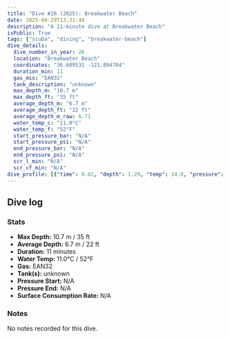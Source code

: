 ```yaml
---
title: "Dive #26 (2025): Breakwater Beach"
date: 2025-04-29T13:31:48
description: "A 11-minute dive at Breakwater Beach"
isPublic: True
tags: ["scuba", "diving", "breakwater-beach"]
dive_details:
  dive_number_in_year: 26
  location: "Breakwater Beach"
  coordinates: "36.609531 -121.894704"
  duration_min: 11
  gas_mix: "EAN32"
  tank_description: "unknown"
  max_depth_m: "10.7 m"
  max_depth_ft: "35 ft"
  average_depth_m: "6.7 m"
  average_depth_ft: "22 ft"
  average_depth_m_raw: 6.71
  water_temp_c: "11.0°C"
  water_temp_f: "52°F"
  start_pressure_bar: "N/A"
  start_pressure_psi: "N/A"
  end_pressure_bar: "N/A"
  end_pressure_psi: "N/A"
  scr_l_min: "N/A"
  scr_cf_min: "N/A"
dive_profile: [{"time": 0.02, "depth": 1.29, "temp": 14.0, "pressure": null}, {"time": 0.07, "depth": 1.46, "temp": 14.0, "pressure": null}, {"time": 0.1, "depth": 1.59, "temp": 14.0, "pressure": null}, {"time": 0.12, "depth": 1.73, "temp": 14.0, "pressure": null}, {"time": 0.17, "depth": 1.94, "temp": 14.0, "pressure": null}, {"time": 0.23, "depth": 2.1, "temp": 14.0, "pressure": null}, {"time": 0.28, "depth": 2.25, "temp": 14.0, "pressure": null}, {"time": 0.3, "depth": 2.37, "temp": 14.0, "pressure": null}, {"time": 0.32, "depth": 2.51, "temp": 14.0, "pressure": null}, {"time": 0.33, "depth": 2.64, "temp": 14.0, "pressure": null}, {"time": 0.35, "depth": 2.87, "temp": 14.0, "pressure": null}, {"time": 0.38, "depth": 3.04, "temp": 14.0, "pressure": null}, {"time": 0.4, "depth": 3.2, "temp": 14.0, "pressure": null}, {"time": 0.42, "depth": 3.44, "temp": 14.0, "pressure": null}, {"time": 0.45, "depth": 3.63, "temp": 14.0, "pressure": null}, {"time": 0.53, "depth": 3.66, "temp": 14.0, "pressure": null}, {"time": 0.55, "depth": 3.77, "temp": 14.0, "pressure": null}, {"time": 0.67, "depth": 3.89, "temp": 14.0, "pressure": null}, {"time": 0.7, "depth": 4.08, "temp": 14.0, "pressure": null}, {"time": 0.73, "depth": 4.19, "temp": 14.0, "pressure": null}, {"time": 0.8, "depth": 4.35, "temp": 14.0, "pressure": null}, {"time": 0.85, "depth": 4.59, "temp": 14.0, "pressure": null}, {"time": 0.88, "depth": 4.74, "temp": 14.0, "pressure": null}, {"time": 0.9, "depth": 4.87, "temp": 14.0, "pressure": null}, {"time": 0.92, "depth": 5.04, "temp": 14.0, "pressure": null}, {"time": 0.95, "depth": 5.31, "temp": 14.0, "pressure": null}, {"time": 0.97, "depth": 5.53, "temp": 14.0, "pressure": null}, {"time": 0.98, "depth": 5.75, "temp": 14.0, "pressure": null}, {"time": 1.0, "depth": 5.89, "temp": 14.0, "pressure": null}, {"time": 1.02, "depth": 6.05, "temp": 14.0, "pressure": null}, {"time": 1.03, "depth": 6.18, "temp": 14.0, "pressure": null}, {"time": 1.08, "depth": 6.0, "temp": 13.0, "pressure": null}, {"time": 1.13, "depth": 6.17, "temp": 13.0, "pressure": null}, {"time": 1.17, "depth": 6.43, "temp": 13.0, "pressure": null}, {"time": 1.25, "depth": 6.61, "temp": 13.0, "pressure": null}, {"time": 1.27, "depth": 6.74, "temp": 13.0, "pressure": null}, {"time": 1.28, "depth": 6.58, "temp": 13.0, "pressure": null}, {"time": 1.3, "depth": 6.69, "temp": 13.0, "pressure": null}, {"time": 1.32, "depth": 6.82, "temp": 13.0, "pressure": null}, {"time": 1.33, "depth": 6.94, "temp": 13.0, "pressure": null}, {"time": 1.37, "depth": 7.06, "temp": 13.0, "pressure": null}, {"time": 1.42, "depth": 7.25, "temp": 13.0, "pressure": null}, {"time": 1.43, "depth": 7.37, "temp": 13.0, "pressure": null}, {"time": 1.48, "depth": 7.53, "temp": 13.0, "pressure": null}, {"time": 1.52, "depth": 7.73, "temp": 13.0, "pressure": null}, {"time": 1.53, "depth": 7.91, "temp": 13.0, "pressure": null}, {"time": 1.55, "depth": 8.04, "temp": 13.0, "pressure": null}, {"time": 1.62, "depth": 8.18, "temp": 13.0, "pressure": null}, {"time": 1.63, "depth": 8.35, "temp": 13.0, "pressure": null}, {"time": 1.65, "depth": 8.34, "temp": 13.0, "pressure": null}, {"time": 1.67, "depth": 8.22, "temp": 13.0, "pressure": null}, {"time": 1.72, "depth": 8.33, "temp": 13.0, "pressure": null}, {"time": 1.73, "depth": 8.45, "temp": 13.0, "pressure": null}, {"time": 1.75, "depth": 8.57, "temp": 13.0, "pressure": null}, {"time": 1.87, "depth": 8.45, "temp": 13.0, "pressure": null}, {"time": 1.93, "depth": 8.55, "temp": 12.0, "pressure": null}, {"time": 1.97, "depth": 8.73, "temp": 12.0, "pressure": null}, {"time": 2.0, "depth": 8.83, "temp": 12.0, "pressure": null}, {"time": 2.07, "depth": 8.93, "temp": 12.0, "pressure": null}, {"time": 2.1, "depth": 9.1, "temp": 12.0, "pressure": null}, {"time": 2.15, "depth": 9.21, "temp": 12.0, "pressure": null}, {"time": 2.23, "depth": 9.34, "temp": 12.0, "pressure": null}, {"time": 2.28, "depth": 9.45, "temp": 12.0, "pressure": null}, {"time": 2.35, "depth": 9.55, "temp": 12.0, "pressure": null}, {"time": 2.57, "depth": 9.77, "temp": 12.0, "pressure": null}, {"time": 2.58, "depth": 9.87, "temp": 12.0, "pressure": null}, {"time": 2.63, "depth": 9.77, "temp": 12.0, "pressure": null}, {"time": 2.72, "depth": 9.95, "temp": 12.0, "pressure": null}, {"time": 2.82, "depth": 9.83, "temp": 12.0, "pressure": null}, {"time": 2.93, "depth": 9.94, "temp": 12.0, "pressure": null}, {"time": 2.97, "depth": 9.9, "temp": 12.0, "pressure": null}, {"time": 3.12, "depth": 10.05, "temp": 12.0, "pressure": null}, {"time": 3.27, "depth": 10.23, "temp": 12.0, "pressure": null}, {"time": 3.28, "depth": 10.36, "temp": 12.0, "pressure": null}, {"time": 3.3, "depth": 10.48, "temp": 12.0, "pressure": null}, {"time": 3.35, "depth": 10.37, "temp": 12.0, "pressure": null}, {"time": 3.43, "depth": 10.53, "temp": 12.0, "pressure": null}, {"time": 3.45, "depth": 10.34, "temp": 12.0, "pressure": null}, {"time": 3.5, "depth": 10.16, "temp": 12.0, "pressure": null}, {"time": 3.57, "depth": 10.29, "temp": 12.0, "pressure": null}, {"time": 3.58, "depth": 10.4, "temp": 12.0, "pressure": null}, {"time": 3.82, "depth": 10.3, "temp": 12.0, "pressure": null}, {"time": 3.9, "depth": 10.4, "temp": 12.0, "pressure": null}, {"time": 3.95, "depth": 10.54, "temp": 12.0, "pressure": null}, {"time": 4.05, "depth": 10.42, "temp": 12.0, "pressure": null}, {"time": 4.08, "depth": 10.29, "temp": 12.0, "pressure": null}, {"time": 4.13, "depth": 10.43, "temp": 12.0, "pressure": null}, {"time": 4.2, "depth": 10.2, "temp": 12.0, "pressure": null}, {"time": 4.28, "depth": 10.34, "temp": 12.0, "pressure": null}, {"time": 4.3, "depth": 10.44, "temp": 12.0, "pressure": null}, {"time": 4.35, "depth": 10.31, "temp": 12.0, "pressure": null}, {"time": 4.4, "depth": 10.41, "temp": 12.0, "pressure": null}, {"time": 4.43, "depth": 10.53, "temp": 12.0, "pressure": null}, {"time": 4.45, "depth": 10.37, "temp": 12.0, "pressure": null}, {"time": 4.47, "depth": 10.21, "temp": 12.0, "pressure": null}, {"time": 4.5, "depth": 10.09, "temp": 12.0, "pressure": null}, {"time": 4.57, "depth": 10.22, "temp": 12.0, "pressure": null}, {"time": 4.63, "depth": 10.06, "temp": 12.0, "pressure": null}, {"time": 4.67, "depth": 10.21, "temp": 12.0, "pressure": null}, {"time": 4.7, "depth": 10.4, "temp": 12.0, "pressure": null}, {"time": 4.72, "depth": 10.5, "temp": 12.0, "pressure": null}, {"time": 4.77, "depth": 10.38, "temp": 12.0, "pressure": null}, {"time": 4.78, "depth": 10.28, "temp": 12.0, "pressure": null}, {"time": 4.8, "depth": 10.13, "temp": 12.0, "pressure": null}, {"time": 4.98, "depth": 9.91, "temp": 12.0, "pressure": null}, {"time": 5.02, "depth": 10.01, "temp": 12.0, "pressure": null}, {"time": 5.05, "depth": 10.15, "temp": 12.0, "pressure": null}, {"time": 5.08, "depth": 10.3, "temp": 12.0, "pressure": null}, {"time": 5.1, "depth": 10.16, "temp": 12.0, "pressure": null}, {"time": 5.17, "depth": 10.34, "temp": 12.0, "pressure": null}, {"time": 5.22, "depth": 10.49, "temp": 12.0, "pressure": null}, {"time": 5.28, "depth": 10.37, "temp": 12.0, "pressure": null}, {"time": 5.33, "depth": 10.49, "temp": 12.0, "pressure": null}, {"time": 5.38, "depth": 10.64, "temp": 12.0, "pressure": null}, {"time": 5.5, "depth": 10.48, "temp": 11.0, "pressure": null}, {"time": 5.52, "depth": 10.59, "temp": 11.0, "pressure": null}, {"time": 5.55, "depth": 10.44, "temp": 11.0, "pressure": null}, {"time": 5.7, "depth": 10.34, "temp": 11.0, "pressure": null}, {"time": 5.78, "depth": 10.48, "temp": 11.0, "pressure": null}, {"time": 5.82, "depth": 10.35, "temp": 11.0, "pressure": null}, {"time": 5.83, "depth": 10.24, "temp": 11.0, "pressure": null}, {"time": 5.88, "depth": 10.41, "temp": 11.0, "pressure": null}, {"time": 5.92, "depth": 10.56, "temp": 11.0, "pressure": null}, {"time": 5.95, "depth": 10.67, "temp": 11.0, "pressure": null}, {"time": 6.05, "depth": 10.53, "temp": 11.0, "pressure": null}, {"time": 6.17, "depth": 10.43, "temp": 11.0, "pressure": null}, {"time": 6.22, "depth": 10.64, "temp": 11.0, "pressure": null}, {"time": 6.23, "depth": 10.47, "temp": 11.0, "pressure": null}, {"time": 6.35, "depth": 10.64, "temp": 11.0, "pressure": null}, {"time": 6.38, "depth": 10.53, "temp": 11.0, "pressure": null}, {"time": 6.58, "depth": 10.42, "temp": 11.0, "pressure": null}, {"time": 6.6, "depth": 10.27, "temp": 11.0, "pressure": null}, {"time": 6.63, "depth": 10.45, "temp": 11.0, "pressure": null}, {"time": 6.8, "depth": 10.32, "temp": 11.0, "pressure": null}, {"time": 6.82, "depth": 10.21, "temp": 11.0, "pressure": null}, {"time": 6.83, "depth": 10.06, "temp": 11.0, "pressure": null}, {"time": 6.85, "depth": 9.94, "temp": 11.0, "pressure": null}, {"time": 6.87, "depth": 9.81, "temp": 11.0, "pressure": null}, {"time": 6.88, "depth": 9.66, "temp": 11.0, "pressure": null}, {"time": 6.92, "depth": 9.55, "temp": 11.0, "pressure": null}, {"time": 6.97, "depth": 9.35, "temp": 11.0, "pressure": null}, {"time": 6.98, "depth": 9.24, "temp": 11.0, "pressure": null}, {"time": 7.02, "depth": 9.13, "temp": 11.0, "pressure": null}, {"time": 7.05, "depth": 8.99, "temp": 11.0, "pressure": null}, {"time": 7.08, "depth": 9.17, "temp": 11.0, "pressure": null}, {"time": 7.13, "depth": 9.06, "temp": 11.0, "pressure": null}, {"time": 7.15, "depth": 8.91, "temp": 11.0, "pressure": null}, {"time": 7.18, "depth": 9.04, "temp": 11.0, "pressure": null}, {"time": 7.22, "depth": 9.22, "temp": 11.0, "pressure": null}, {"time": 7.23, "depth": 9.36, "temp": 11.0, "pressure": null}, {"time": 7.25, "depth": 9.52, "temp": 11.0, "pressure": null}, {"time": 7.28, "depth": 9.42, "temp": 11.0, "pressure": null}, {"time": 7.35, "depth": 9.53, "temp": 11.0, "pressure": null}, {"time": 7.42, "depth": 9.38, "temp": 11.0, "pressure": null}, {"time": 7.57, "depth": 9.49, "temp": 11.0, "pressure": null}, {"time": 7.63, "depth": 9.33, "temp": 11.0, "pressure": null}, {"time": 7.7, "depth": 9.53, "temp": 11.0, "pressure": null}, {"time": 7.75, "depth": 9.39, "temp": 11.0, "pressure": null}, {"time": 7.78, "depth": 9.29, "temp": 11.0, "pressure": null}, {"time": 7.88, "depth": 9.04, "temp": 11.0, "pressure": null}, {"time": 7.9, "depth": 8.93, "temp": 11.0, "pressure": null}, {"time": 7.92, "depth": 8.82, "temp": 11.0, "pressure": null}, {"time": 7.93, "depth": 8.64, "temp": 11.0, "pressure": null}, {"time": 7.97, "depth": 8.5, "temp": 11.0, "pressure": null}, {"time": 8.07, "depth": 8.24, "temp": 11.0, "pressure": null}, {"time": 8.1, "depth": 8.09, "temp": 11.0, "pressure": null}, {"time": 8.13, "depth": 8.31, "temp": 11.0, "pressure": null}, {"time": 8.15, "depth": 8.08, "temp": 11.0, "pressure": null}, {"time": 8.17, "depth": 7.93, "temp": 11.0, "pressure": null}, {"time": 8.18, "depth": 7.75, "temp": 11.0, "pressure": null}, {"time": 8.2, "depth": 7.6, "temp": 11.0, "pressure": null}, {"time": 8.23, "depth": 7.34, "temp": 11.0, "pressure": null}, {"time": 8.28, "depth": 7.17, "temp": 12.0, "pressure": null}, {"time": 8.3, "depth": 6.97, "temp": 12.0, "pressure": null}, {"time": 8.32, "depth": 6.84, "temp": 12.0, "pressure": null}, {"time": 8.33, "depth": 6.59, "temp": 12.0, "pressure": null}, {"time": 8.37, "depth": 6.45, "temp": 12.0, "pressure": null}, {"time": 8.42, "depth": 6.24, "temp": 12.0, "pressure": null}, {"time": 8.48, "depth": 6.12, "temp": 12.0, "pressure": null}, {"time": 8.55, "depth": 6.0, "temp": 12.0, "pressure": null}, {"time": 8.6, "depth": 5.85, "temp": 12.0, "pressure": null}, {"time": 8.65, "depth": 5.95, "temp": 12.0, "pressure": null}, {"time": 8.75, "depth": 6.09, "temp": 12.0, "pressure": null}, {"time": 8.77, "depth": 6.25, "temp": 12.0, "pressure": null}, {"time": 8.83, "depth": 6.52, "temp": 12.0, "pressure": null}, {"time": 8.85, "depth": 6.35, "temp": 12.0, "pressure": null}, {"time": 8.97, "depth": 6.24, "temp": 12.0, "pressure": null}, {"time": 9.08, "depth": 6.12, "temp": 12.0, "pressure": null}, {"time": 9.2, "depth": 5.92, "temp": 12.0, "pressure": null}, {"time": 9.25, "depth": 5.79, "temp": 12.0, "pressure": null}, {"time": 9.32, "depth": 5.68, "temp": 12.0, "pressure": null}, {"time": 9.33, "depth": 5.52, "temp": 12.0, "pressure": null}, {"time": 9.35, "depth": 5.36, "temp": 12.0, "pressure": null}, {"time": 9.38, "depth": 5.23, "temp": 12.0, "pressure": null}, {"time": 9.42, "depth": 5.06, "temp": 12.0, "pressure": null}, {"time": 9.45, "depth": 4.91, "temp": 12.0, "pressure": null}, {"time": 9.55, "depth": 5.03, "temp": 12.0, "pressure": null}, {"time": 9.62, "depth": 4.9, "temp": 12.0, "pressure": null}, {"time": 9.63, "depth": 4.73, "temp": 12.0, "pressure": null}, {"time": 9.65, "depth": 4.56, "temp": 12.0, "pressure": null}, {"time": 9.67, "depth": 4.42, "temp": 12.0, "pressure": null}, {"time": 9.68, "depth": 4.3, "temp": 12.0, "pressure": null}, {"time": 9.73, "depth": 4.15, "temp": 12.0, "pressure": null}, {"time": 9.8, "depth": 3.96, "temp": 12.0, "pressure": null}, {"time": 9.82, "depth": 3.73, "temp": 12.0, "pressure": null}, {"time": 9.83, "depth": 3.53, "temp": 12.0, "pressure": null}, {"time": 9.85, "depth": 3.36, "temp": 12.0, "pressure": null}, {"time": 9.87, "depth": 3.21, "temp": 12.0, "pressure": null}, {"time": 9.95, "depth": 3.08, "temp": 12.0, "pressure": null}, {"time": 9.97, "depth": 2.83, "temp": 12.0, "pressure": null}, {"time": 9.98, "depth": 2.72, "temp": 12.0, "pressure": null}, {"time": 10.0, "depth": 2.57, "temp": 12.0, "pressure": null}, {"time": 10.03, "depth": 2.46, "temp": 12.0, "pressure": null}, {"time": 10.07, "depth": 2.58, "temp": 12.0, "pressure": null}, {"time": 10.08, "depth": 2.69, "temp": 12.0, "pressure": null}, {"time": 10.1, "depth": 2.86, "temp": 12.0, "pressure": null}, {"time": 10.23, "depth": 2.99, "temp": 12.0, "pressure": null}, {"time": 10.28, "depth": 3.14, "temp": 12.0, "pressure": null}, {"time": 10.33, "depth": 3.42, "temp": 12.0, "pressure": null}, {"time": 10.35, "depth": 3.65, "temp": 12.0, "pressure": null}, {"time": 10.38, "depth": 3.4, "temp": 12.0, "pressure": null}, {"time": 10.43, "depth": 3.21, "temp": 12.0, "pressure": null}, {"time": 10.47, "depth": 3.08, "temp": 12.0, "pressure": null}, {"time": 10.58, "depth": 2.85, "temp": 13.0, "pressure": null}, {"time": 10.68, "depth": 3.08, "temp": 13.0, "pressure": null}, {"time": 10.73, "depth": 3.2, "temp": 13.0, "pressure": null}, {"time": 10.8, "depth": 2.97, "temp": 13.0, "pressure": null}, {"time": 10.83, "depth": 2.87, "temp": 13.0, "pressure": null}, {"time": 10.85, "depth": 2.97, "temp": 13.0, "pressure": null}, {"time": 10.9, "depth": 2.82, "temp": 13.0, "pressure": null}, {"time": 10.92, "depth": 2.65, "temp": 13.0, "pressure": null}, {"time": 10.93, "depth": 2.46, "temp": 13.0, "pressure": null}, {"time": 10.95, "depth": 2.34, "temp": 13.0, "pressure": null}, {"time": 10.97, "depth": 2.2, "temp": 13.0, "pressure": null}, {"time": 10.98, "depth": 2.09, "temp": 13.0, "pressure": null}, {"time": 0.02, "depth": 0.0, "temp": 14.0, "pressure": null}]
---
```



## Dive log

<DiveChart frontmatter={frontmatter} />

### Stats
- **Max Depth:** 10.7 m / 35 ft
- **Average Depth:** 6.7 m / 22 ft
- **Duration:** 11 minutes
- **Water Temp:** 11.0°C / 52°F
- **Gas:** EAN32
- **Tank(s):** unknown
- **Pressure Start:** N/A
- **Pressure End:** N/A
- **Surface Consumption Rate:** N/A

### Notes
No notes recorded for this dive.
